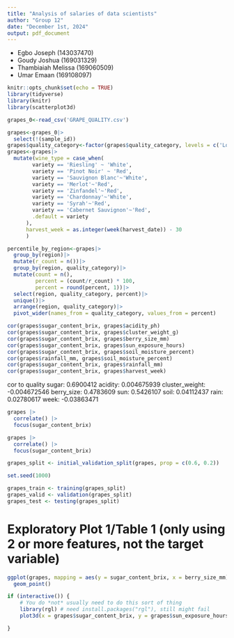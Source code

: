 ```yaml
---
title: "Analysis of salaries of data scientists"
author: "Group 12"
date: "December 1st, 2024"
output: pdf_document
---
```


-   Egbo Joseph (143037470)
-   Goudy Joshua (169031329)
-   Thambiaiah Melissa (169060509)
-   Umar Emaan (169108097)

```r
knitr::opts_chunk$set(echo = TRUE)
library(tidyverse)
library(knitr)
library(scatterplot3d)
```

```r
grapes_0<-read_csv('GRAPE_QUALITY.csv')
```

```r
grapes<-grapes_0|>
  select(!(sample_id))
grapes$quality_category<-factor(grapes$quality_category, levels = c('Low', 'Medium', 'High', 'Premium'))
grapes<-grapes|>
  mutate(wine_type = case_when(
        variety == 'Riesling' ~ 'White',
        variety == 'Pinot Noir' ~ 'Red',
        variety == 'Sauvignon Blanc'~'White',
        variety == 'Merlot'~'Red',
        variety == 'Zinfandel'~'Red',
        variety == 'Chardonnay'~'White',
        variety == 'Syrah'~'Red',
        variety == 'Cabernet Sauvignon'~'Red',
        .default = variety
      ),
      harvest_week = as.integer(week(harvest_date)) - 30
      )
```

```r
percentile_by_region<-grapes|>
  group_by(region)|>
  mutate(r_count = n())|>
  group_by(region, quality_category)|>
  mutate(count = n(),
         percent = (count/r_count) * 100,
         percent = round(percent, 1))|>
  select(region, quality_category, percent)|>
  unique()|>
  arrange(region, quality_category)|>
  pivot_wider(names_from = quality_category, values_from = percent)
```

```r
cor(grapes$sugar_content_brix, grapes$acidity_ph)
cor(grapes$sugar_content_brix, grapes$cluster_weight_g)
cor(grapes$sugar_content_brix, grapes$berry_size_mm)
cor(grapes$sugar_content_brix, grapes$sun_exposure_hours)
cor(grapes$sugar_content_brix, grapes$soil_moisture_percent)
cor(grapes$rainfall_mm, grapes$soil_moisture_percent)
cor(grapes$sugar_content_brix, grapes$rainfall_mm)
cor(grapes$sugar_content_brix, grapes$harvest_week)
```

cor to quality sugar: 0.6900412 acidity: 0.004675939 cluster_weight: -0.004672546 berry_size: 0.4783609 sun: 0.5426107 soil: 0.04112437 rain: 0.02780617 week: -0.03863471

```r

grapes |> 
  correlate() |> 
  focus(sugar_content_brix)

grapes |> 
  correlate() |> 
  focus(sugar_content_brix)

```

```r
grapes_split <- initial_validation_split(grapes, prop = c(0.6, 0.2))

set.seed(1000)

grapes_train <- training(grapes_split)
grapes_valid <- validation(grapes_split)
grapes_test <- testing(grapes_split)

```

# Exploratory Plot 1/Table 1 (only using 2 or more features, not the target variable)

```r
ggplot(grapes, mapping = aes(y = sugar_content_brix, x = berry_size_mm))+
  geom_point()
```

```r
if (interactive()) {
    # You do *not* usually need to do this sort of thing
    library(rgl) # need install.packages("rgl"), still might fail
    plot3d(x = grapes$sugar_content_brix, y = grapes$sun_exposure_hours, z = grapes$quality_score)

}
```
